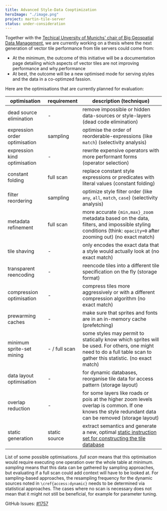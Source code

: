 ```yaml
---
title: Advanced Style-Data Cooptimization
heroImage: "./image.png"
project: martin-tile-server
status: under-consideration
---
```


Together with the [Techical Unversity of Munichs' chair of Big Geospatial Data Management](https://www.bgd.ed.tum.de/), we are currently working on a thesis where the next generation of vector tile performance from tile servers could come from:

- At the minimum, the outcome of this initiative will be a documentation page detailing which aspects of vector tiles are not improving performance and why.performance
- At best, the outcome will be a new optimised mode for serving styles and the data in a co-optimzed fassion.

Here are the optimisations that are currently planned for evaluation:

| **optimisation**              | **requirement** | **description (technique)**                                                                                                                                                        |
| ----------------------------- | --------------- | ---------------------------------------------------------------------------------------------------------------------------------------------------------------------------------- |
| dead source elimination       | -               | remove impossible or hidden data-sources or style-layers (dead code elimination)                                                                                                   |
| expression order optimisation | sampling        | optimise the order of reorderable-expressions (like `match`) (selectivity analysis)                                                                                                |
| expression kind optimisation  | -               | rewrite expensive operators with more performant forms (operator selection)                                                                                                        |
| constant folding              | full scan       | replace constant style expressions or predicates with literal values (constant folding)                                                                                            |
| filter reordering             | sampling        | optimize style filter order (like `any`, `all`, `match`, `case`) (selectivity analysis)                                                                                            |
| metadata refinement           | full scan       | more accurate `{min,max}_zoom` metadata based on the data, filters, and impossible styling conditions (think: `opacity=0` after zooming out) (no exact match)                      |
| tile shaving                  | -               | only encodes the exact data that a style would actually look at (no exact match)                                                                                                   |
| transparent reencoding        | -               | reencode tiles into a different tile specification on the fly (storage format)                                                                                                     |
| compression optimisation      | -               | compress tiles more aggressively or with a different compression algorithm (no exact match)                                                                                        |
| prewarming caches             | -               | make sure that sprites and fonts are in an in-memory cache (prefetching)                                                                                                           |
| minimum sprite-set mining     | - / full scan   | some styles may permit to statically know which sprites will be used. For others, one might need to do a full table scan to gather this statistic. (no exact match)                |
| data layout optimisation      | -               | for dynamic databases, reorganise tile data for access pattern (storage layout)                                                                                                    |
| overlap reduction             | -               | for some layers like roads or pois at the higher zoom levels overlap is common. If one knows the style redundant data can be removed (storage layout)                              |
| static generation             | static source   | extract semantics and generate a new, optimal [static instruction set for constructing the tile database](https://github.com/onthegomap/planetiler/tree/main/planetiler-custommap) |

List of some possible optimisations. _full scan_ means that this optimisation would require executing one operation over the whole table at minimum. _sampling_ means that this data can be gathered by sampling approaches, but evaluating if a full scan could add context will have to be looked at. For sampling-based approaches, the resampling frequency for the dynamic sources noted in `\cref{access:dynamic}` needs to be determined via statistical approaches. The cases where no scan is necessary does not mean that it might not still be beneficial, for example for parameter tuning.

GitHub Issues: [#1757](https://github.com/maplibre/martin/issues/1757)
